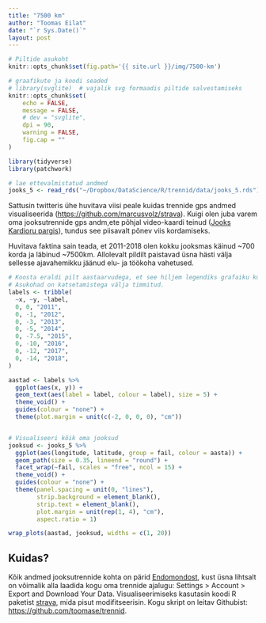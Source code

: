 ```yaml
---
title: "7500 km"
author: "Toomas Eilat"
date: "`r Sys.Date()`"
layout: post
---
```


```r
# Piltide asukoht
knitr::opts_chunk$set(fig.path='{{ site.url }}/img/7500-km')
```

```r
# graafikute ja koodi seaded
# library(svglite)  # vajalik svg formaadis piltide salvestamiseks
knitr::opts_chunk$set(
    echo = FALSE, 
    message = FALSE,
    # dev = "svglite",
    dpi = 90,
    warning = FALSE,
    fig.cap = ""
)
```


```r
library(tidyverse)
library(patchwork)

# lae ettevalmistatud andmed
jooks_5 <- read_rds("~/Dropbox/DataScience/R/trennid/data/jooks_5.rds")
```

Sattusin twitteris ühe huvitava viisi peale kuidas trennide gps andmed visualiseerida ([https://github.com/marcusvolz/strava](https://github.com/marcusvolz/strava)). Kuigi olen juba varem oma jooksutrennide gps andm,ete põhjal video-kaardi teinud ([Jooks Kardioru pargis](http://eilat.ee/2017-02-06-jooks-kadrioru-pargis/)), tundus see piisavalt põnev viis kordamiseks.

Huvitava faktina sain teada, et 2011-2018 olen kokku jooksmas käinud ~700 korda ja läbinud ~7500km. Allolevalt pildilt paistavad üsna hästi välja sellesse ajavahemikku jäänud elu- ja töökoha vahetused.

```r
# Koosta eraldi pilt aastaarvudega, et see hiljem legendiks grafaiku külge panna.
# Asukohad on katsetamistega välja timmitud.
labels <- tribble(
  ~x, ~y, ~label,
  0, 0, "2011",
  0, -1, "2012",
  0, -3, "2013",
  0, -5, "2014",
  0, -7.5, "2015",
  0, -10, "2016",
  0, -12, "2017",
  0, -14, "2018",
)

aastad <- labels %>% 
  ggplot(aes(x, y)) +
  geom_text(aes(label = label, colour = label), size = 5) +
  theme_void() +
  guides(colour = "none") +
  theme(plot.margin = unit(c(-2, 0, 0, 0), "cm"))


# Visualiseeri kõik oma jooksud
jooksud <- jooks_5 %>%
  ggplot(aes(longitude, latitude, group = fail, colour = aasta)) +
  geom_path(size = 0.35, lineend = "round") +
  facet_wrap(~fail, scales = "free", ncol = 15) +
  theme_void() +
  guides(colour = "none") +
  theme(panel.spacing = unit(0, "lines"),
        strip.background = element_blank(),
        strip.text = element_blank(),
        plot.margin = unit(rep(1, 4), "cm"),
        aspect.ratio = 1)
```

```r
wrap_plots(aastad, jooksud, widths = c(1, 20))
```

## Kuidas?
Kõik andmed jooksutrennide kohta on pärid [Endomondost](https://www.endomondo.com/), kust üsna lihtsalt on võimalik alla laadida kogu oma trennide ajalugu: Settings > Account > Export and Download Your Data. Visualiseerimiseks kasutasin koodi R paketist [strava](https://github.com/marcusvolz/strava), mida pisut modifitseerisin. Kogu skript on leitav Githubist: [https://github.com/toomase/trennid](https://github.com/toomase/trennid).